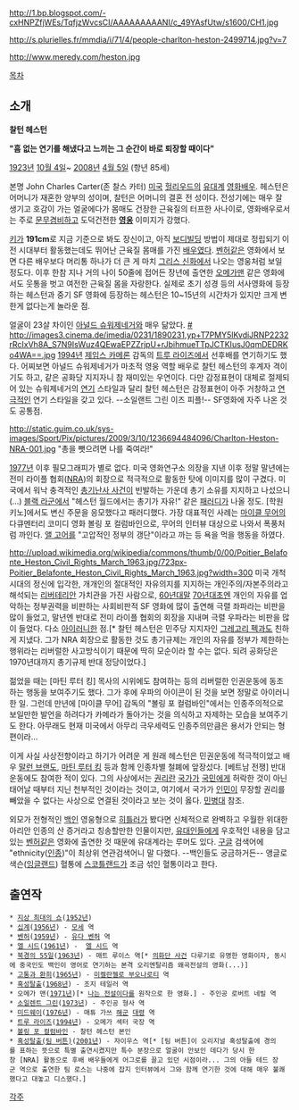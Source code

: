 http://1.bp.blogspot.com/-cxHNPZfjWEs/TqfjzWvcsCI/AAAAAAAAANI/c_49YAsfUtw/s1600/CH1.jpg

http://s.plurielles.fr/mmdia/i/71/4/people-charlton-heston-2499714.jpg?v=7

http://www.meredy.com/heston.jpg

[[목차]]
== 소개 ==
'''{{{+1 Charlton Heston}}}'''
'''찰턴 헤스턴'''

'''"흠 없는 연기를 해냈다고 느끼는 그 순간이 바로 퇴장할 때이다"'''

[[1923년]] [[10월 4일]]~ [[2008년]] [[4월 5일]] (항년 85세)

본명 John Charles Carter(존 찰스 카터)
[[미국]] [[헐리우드]]의 [[유대인|유대계]] [[영화]]배우. 헤스턴은 어머니가 재혼한 양부의 성이며, 찰턴은 어머니의 결혼 전 성이다.
전성기에는 매우 잘 생기고 호감이 가는 얼굴에다가 몸매도 건장한 근육질의 터프한 사나이로, 영화배우로서는 주로 [[문무겸비]]하고 도덕건전한 '''[[영웅]]''' 이미지가 강했다. 

[[키]]가 '''191cm'''로 지금 기준으로 봐도 장신이고, 아직 [[보디빌딩]] 방법이 제대로 정립되기 이전 시대부터 활동했는데도 뛰어난 근육질 몸매를 가진 [[배우]]였다. [[벤허]]같은 영화에서 보면 다른 배우보다 머리통 하나가 더 큰 게 마치 [[그리스 신화]]에서 나오는 영웅처럼 보일 정도다. 이후 한참 지나 거의 나이 50줄에 접어든 장년에 출연한 [[오메가맨]] 같은 영화에서도 웃통을 벗고 여전한 근육질 몸을 자랑한다. 실제로 초기 성경 등의 서사영화에 등장하는 헤스턴과 중기 SF 영화에 등장하는 헤스턴은 10~15년의 시간차가 있지만 크게 변한게 없다는게 놀라운 점.

얼굴이 23살 차이인 [[아널드 슈워제네거]]와 매우 닮았다. [http://www.youtube.com/watch?v=RgRdr3Rqc44 #] http://images3.cinema.de/imedia/0231/1890231,yp+T7PMY5lKvdiJRNP2232rRcIxVh8A_S7N9IsWuz4QEwaEPZZrjpU+rJbihmueTTpJCTKIusJ0qmDEDRKo4WA==.jpg [[1994년]] [[제임스 카메론]] 감독의 [[트루 라이즈]]에서 선후배를 연기하기도 했다. 어찌보면 아널드 슈워제네거가 마초적 영웅 역할 배우로 찰턴 헤스턴의 후계자 격이기도 하고, 같은 공화당 지지자니 참 재미있는 우연이다. 다만 감정표현이 대체로 절제되어 있는 슈워제네거의 [[연기]] 스타일과 달리 찰턴 헤스턴은 감정표현이 아주 거창하고 [[연극]]적인 연기 스타일을 갖고 있다. --소일랜트 그린 이즈 피플!-- SF영화에 자주 나온 것도 공통점. 

http://static.guim.co.uk/sys-images/Sport/Pix/pictures/2009/3/10/1236694484096/Charlton-Heston-NRA-001.jpg
"총을 뺏으려면 나를 죽여라!" 

[[1977년]] 이후 필모그래피가 별로 없다. 미국 영화연구소 의장을 지낸 이후 정말 말년에는 전미 라이플 협회([[NRA]])의 회장으로 적극적으로 활동한 탓에 이미지를 많이 구겼다. 미국에서 워낙 충격적인 [[총기난사 사건]]이 빈발하는 가운데 총기 소유를 지지하고 나섰으니(…) [[블랙 라군]]에서 "헤스턴 월드에서는 총기가 자유!" 같은 [[패러디]]가 나올 정도. [학원 키노]에서도 변신 주문을 응모했다고 패러디했다. 가장 대표적인 사례는 [[마이클 무어]]의 다큐멘터리 코미디 영화 볼링 포 컬럼바인으로, 무어의 인터뷰 대상으로 나와서 폭풍처럼 까인다. [[앨 고어]]를 "고압적인 정부의 갱단"이라고 까는 등 욕을 먹을 행동을 하였다. 

http://upload.wikimedia.org/wikipedia/commons/thumb/0/00/Poitier_Belafonte_Heston_Civil_Rights_March_1963.jpg/723px-Poitier_Belafonte_Heston_Civil_Rights_March_1963.jpg?width=300
미국 개척시대의 정신에 입각한, 개개인의 절대적인 자유의지를 지지하는 개인주의/자본주의라고 해석되는 [[리버테리안]] 가치관을 가진 사람으로, [[60년대]]말 [[70년대]]초엔 개인의 자유를 업악하는 정부권력을 비판하는 사회비판적 SF 영화에 많이 출연해 극렬 좌파라는 비판을 많이 들었고, 말년엔 반대로 전미 라이플 협회의 회장을 지내며 극렬 우파라는 비판을 많이 들었다. 다소 [[아이러니]]한 점.[* 찰턴 헤스턴은 민주당 지지자인 [[그레고리 펙]]과도 친하게 지냈다. 그가 NRA 회장으로 활동한 것도 총기규제는 개인의 자유를 정부가 제한하는 행위라는 리버럴한 사고방식이기 때문에 딱히 모순이라 할 수는 없다. 되려 공화당은 1970년대까지 총기규제 반대 정당이었다.]

젊었을 때는 [마틴 루터 킹] 목사의 시위에도 참여하는 등의 리버럴한 인권운동에 동조하는  행동을 보여주기도 했다. 그가 후에 우파의 아이콘이 된 것을 보면 정말로 아이러니한 일. 그런데 만년에 [마이클 무어] 감독의 "볼링 포 컬럼바인"에서는 인종주의적으로 보일만한 발언을 하려다가 카메라가 돌아가는 것을 의식하고 자제하는 모습을 보여주기도 한다. 아무래도 현재 미국에서 아무리 극우세력도 인종주의만큼은 용서가 안되는 형편이라...

이게 사실 사상전향이라고 하기가 어려운 게 원래 헤스턴은 민권운동에 적극적이었고 배우 [[말런 브랜도]], [[마틴 루터 킹]] 등과 함께 인종차별 철폐에 앞장섰다. [베트남 전쟁] 반대 운동에도 참여한 적이 있다. 그의 사상에서는 [[권리]]란 [[국가]]가 [[국민]]에게 허락한 것이 아닌 태어날 때부터 지닌 천부적인 것이라는 것이고, 여기에서 국가가 [[인민]]이 무장할 권리를 빼았을 수 없다는 사상으로 연결된 것이라고 보는 것이 옳다. [[민병대]] 참조.

외모가 전형적인 [[백인]] 영웅형으로 [[히틀러]]가 봤다면 신체적으로 완벽하고 우월한 위대한 아리안 인종의 산 증거라고 칭송할만한 인물이지만, [[유대인]]들에게 우호적인 내용을 담고있는 [[벤허]]같은 영화에 출연한 것 때문에 유대계라는 루머도 있다. [[구글]] 검색어에 "ethnicity([[인종]])"이 최상위 연관검색어니 말 다했다. --백인들도 궁금하거든-- 앵글로색슨([[잉글랜드]]) 혈통에 [[스코틀랜드]]가 조금 섞인 혈통이라고 한다.  

== 출연작 ==
 * [[지상 최대의 쇼]]([[1952년]])
 * [[십계]]([[1956년]]) - [[모세]] 역
 * [[벤허]]([[1959년]]) - [[유다 벤허]] 역
 * [[엘 시드]]([[1961년]]) -  [[엘 시드]] 역 
 * [[북경의 55일]]([[1963년]]) - 매트 루이스 역[* [[의화단 사건]] 다루기로 유명한 영화이자, 동시에 중국인도 백인이 영어로 연기하는 본격 오리엔탈리즘 왜곡전설의 영화(...)]
 * [[고통과 환희]]([[1965년]]) - [[미켈란젤로 부오나로티]] 역
 * [[혹성탈출]]([[1968년]]) - 조지 테일러 역
 * 오메가 맨([[1971년]])[* [[나는 전설이다]]를 원작으로 한 영화.] - 주인공 로버트 네빌 역
 * [[소일렌트 그린]]([[1973년]]) - 주인공 형사 역
 * [[미드웨이]]([[1976년]]) - 매튜 가쓰 [[해군]] [[대령]] 역
 * [[트루 라이즈]]([[1994년]]) - 오메가 섹터 국장 역
 * [[볼링 포 컬럼바인]] - 찰턴 헤스턴 본인
 * [[혹성탈출(팀 버튼)]]([[2001년]]) - 자이우스 역[* [팀 버튼]이 오리지널 혹성탈출에 경의를 표하는 뜻으로 특별 출연시켰지만 특수 분장으로 얼굴이 안보인 데다가 당시 한창 [NRA] 활동으로 후배 배우들에게 어그로를 끌고 있던 시점이라... 그의 아들 테드 장군 역으로 출연한 팀 로스는 나중에 잡지 인터뷰에서 그와 함께 연기한 것에 대해 매우 불쾌했다고 대놓고 디스했다.]

[[각주]]
